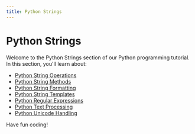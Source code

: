 ```yaml
---
title: Python Strings
---
```


# Python Strings

Welcome to the Python Strings section of our Python programming tutorial. In this section, you'll learn about:

- [Python String Operations](./0-python-string-operations.mdx)
- [Python String Methods](./1-python-string-methods.mdx)
- [Python String Formatting](./2-python-string-formatting.mdx)
- [Python String Templates](./3-python-string-templates.mdx)
- [Python Regular Expressions](./4-python-regular-expressions.mdx)
- [Python Text Processing](./5-python-text-processing.mdx)
- [Python Unicode Handling](./6-python-unicode-handling.mdx)

Have fun coding!